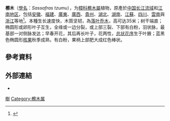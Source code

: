{{speciesbox
|image = Sassafras tzumu 2015-02-23.jpg
|image_caption = 檫木，攝於中國浙江
|genus = Sassafras
|species = tzumu
|authority = ([[William_Hemsley_(botanist)|Hemsl.]]) Hemsl.
|range_map =
|range_map_caption =
|synonyms =
* ''Lindera camphorata'' {{au|H.Lév.}}
* ''Lindera tzumu'' {{au|Hemsl.}}
* ''Litsea laxiflora'' {{au|Hemsl.}}
* ''Pseudosassafras laxiflorum'' {{au|(Hemsl.) Nakai}}
* ''Pseudosassafras tzumu'' {{au|(Hemsl.) Lecomte}}
}}

'''檫木'''（[[學名|學名]]：''Sassafras tzumu''），为[[樟科|樟科]][[檫木屬|檫木屬]]植物，原產於[[中国|中国]][[长江流域|长江流域]]和[[江南地区|江南地区]]，包括[[安徽|安徽]]、[[福建|福建]]、[[廣東|廣東]]、[[廣西|廣西]]、[[貴州|貴州]]、[[湖北|湖北]]、[[湖南|湖南]]、[[江蘇|江蘇]]、[[四川|四川]]、[[雲南|雲南]]與[[浙江|浙江]]等地<ref>{{cite book |last1=Wiersema |first1=John |last2=León|first2=Blanca|date=February 26, 1999 |title=World Economic Plants: A Standard Reference |url=https://archive.org/details/worldeconomicpla0000wier|location= |publisher=CRC Press |page=[https://archive.org/details/worldeconomicpla0000wier/page/616 616] |isbn=978-0849321191 }}</ref>。本種生长速度快，木質坚韧，為[[落叶乔木|落叶乔木]]，高可达35米；树干端直；椭圆形或卵形叶子互生，全缘或一边分裂，或上部三裂、下部有白粉，羽状脉，最基部一对侧脉发达；早春开花，其后再长叶子，花两性，[[总状花序|总状花序]]生于叶腋；蓝黑色椭圆形[[核果|核果]]秋季成熟，有白粉，果柄上部肥大成红色棒状。

==參考資料==
{{Reflist}}

==外部連結==
*[http://www.zhiwutong.com/latin/Lauraceae/Sassafras-tzumu-Hemsl-Hemsl.htm ]

{{Taxonbar|from=Q15557328}}
{{藥用植物小作品}}

[[Category:药用植物|樹]]
[[Category:檫木属|Category:檫木属]]
